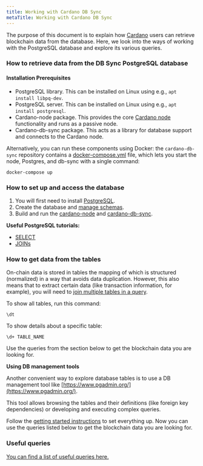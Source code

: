 ```yaml
---
title: Working with Cardano DB Sync
metaTitle: Working with Cardano DB Sync
---
```


The purpose of this document is to explain how [Cardano](https://cardano.org/) users can retrieve
blockchain data from the database. Here, we look into the ways of working with
the PostgreSQL database and explore its various queries.

### How to retrieve data from the DB Sync PostgreSQL database

#### Installation Prerequisites

- PostgreSQL library. This can be installed on Linux using e.g.,
  `apt install libpq-dev`.
- PostgreSQL server. This can be installed on Linux using e.g.,
  `apt install postgresql`.
- Сardano-node package. This provides the core [Cardano node](https://docs.cardano.org/cardano-components/cardano-node) functionality and
  runs as a passive node.
- Сardano-db-sync package. This acts as a library for database support and
  connects to the Cardano node.

Alternatively, you can run these components using Docker: the `cardano-db-sync`
repository contains a
[docker-compose.yml](https://github.com/input-output-hk/cardano-db-sync/blob/master/docker-compose.yml)
file, which lets you start the node, Postgres, and db-sync with a single
command:

`docker-compose up`

### How to set up and access the database

1.  You will first need to install
    [PostgreSQL](https://www.postgresql.org/download/).
2.  Create the database and
    [manage schemas](https://github.com/input-output-hk/cardano-db-sync/blob/master/doc/schema-management.md).
3.  Build and run the
    [cardano-node](https://github.com/input-output-hk/cardano-node) and
    [cardano-db-sync](https://github.com/input-output-hk/cardano-db-sync/blob/master/doc/building-running.md).

**Useful PostgreSQL tutorials:**

- [SELECT](https://www.postgresql.org/docs/11/tutorial-select.html)
- [JOINs](https://www.postgresql.org/docs/11/tutorial-join.html)

### How to get data from the tables

On-chain data is stored in tables the mapping of which is structured
(normalized) in a way that avoids data duplication. However, this also means
that to extract certain data (like transaction information, for example), you
will need to
[join multiple tables in a query](https://www.postgresql.org/docs/11/tutorial-join.html).

To show all tables, run this command:

`\dt`

To show details about a specific table:

`\d+ TABLE_NAME`

Use the queries from the section below to get the blockchain data you are
looking for.

**Using DB management tools**

Another convenient way to explore database tables is to use a DB management tool
like [https://www.pgadmin.org/](https://www.pgadmin.org/).

This tool allows browsing the tables and their definitions (like foreign key
dependencies) or developing and executing complex queries.

Follow the
[getting started instructions](https://www.pgadmin.org/docs/pgadmin4/latest/index.html)
to set everything up. Now you can use the queries listed below to get the
blockchain data you are looking for.

### Useful queries

[You can find a list of useful queries here.](https://github.com/input-output-hk/cardano-db-sync/blob/master/doc/interesting-queries.md)


